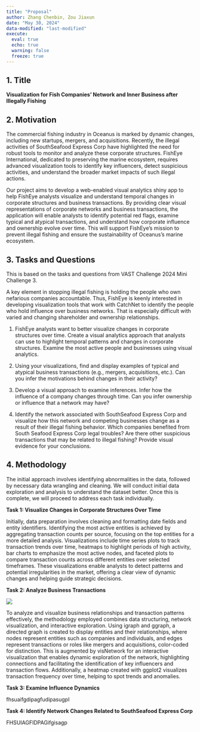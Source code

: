 ```yaml
---
title: "Proposal"
author: Zhang Chenbin, Zou Jiaxun
date: "May 30, 2024"
data-modified: "last-modified"
execute: 
  eval: true
  echo: true
  warning: false
  freeze: true
---
```


## **1. Title**

**Visualization for Fish Companies' Network and Inner Business after Illegally Fishing**

## **2. Motivation**

The commercial fishing industry in Oceanus is marked by dynamic changes, including new startups, mergers, and acquisitions. Recently, the illegal activities of SouthSeafood Express Corp have highlighted the need for robust tools to monitor and analyze these corporate structures. FishEye International, dedicated to preserving the marine ecosystem, requires advanced visualization tools to identify key influencers, detect suspicious activities, and understand the broader market impacts of such illegal actions. 

Our project aims to develop a web-enabled visual analytics shiny app to help FishEye analysts visualize and understand temporal changes in corporate structures and business transactions. By providing clear visual representations of corporate networks and business transactions, the application will enable analysts to identify potential red flags, examine typical and atypical transactions, and understand how corporate influence and ownership evolve over time. This will support FishEye's mission to prevent illegal fishing and ensure the sustainability of Oceanus's marine ecosystem. 

## 3. **Tasks and Questions**

This is based on the tasks and questions from VAST Challenge 2024 Mini Challenge 3. 

A key element in stopping illegal fishing is holding the people who own nefarious companies accountable. Thus, FishEye is keenly interested in developing visualization tools that work with CatchNet to identify the people who hold influence over business networks. That is especially difficult with varied and changing shareholder and ownership relationships.

1.  FishEye analysts want to better visualize changes in corporate structures over time. Create a visual analytics approach that analysts can use to highlight temporal patterns and changes in corporate structures. Examine the most active people and businesses using visual analytics.

2.  Using your visualizations, find and display examples of typical and atypical business transactions (e.g., mergers, acquisitions, etc.). Can you infer the motivations behind changes in their activity?

3.  Develop a visual approach to examine inferences. Infer how the influence of a company changes through time. Can you infer ownership or influence that a network may have?

4.  Identify the network associated with SouthSeafood Express Corp and visualize how this network and competing businesses change as a result of their illegal fishing behavior. Which companies benefited from South Seafood Express Corp legal troubles? Are there other suspicious transactions that may be related to illegal fishing? Provide visual evidence for your conclusions.

## **4. Methodology**

The initial approach involves identifying abnormalities in the data, followed by necessary data wrangling and cleaning. We will conduct initial data exploration and analysis to understand the dataset better. Once this is complete, we will proceed to address each task individually. 

**Task 1: Visualize Changes in Corporate Structures Over Time** 

Initially, data preparation involves cleaning and formatting date fields and entity identifiers. Identifying the most active entities is achieved by aggregating transaction counts per source, focusing on the top entities for a more detailed analysis. Visualizations include time series plots to track transaction trends over time, heatmaps to highlight periods of high activity, bar charts to emphasize the most active nodes, and faceted plots to compare transaction counts across different entities over selected timeframes. These visualizations enable analysts to detect patterns and potential irregularities in the market, offering a clear view of dynamic changes and helping guide strategic decisions. 

**Task 2: Analyze Business Transactions** 

![](images/clipboard-1293413840.png)\

To analyze and visualize business relationships and transaction patterns effectively, the methodology employed combines data structuring, network visualization, and interactive exploration. Using igraph and ggraph, a directed graph is created to display entities and their relationships, where nodes represent entities such as companies and individuals, and edges represent transactions or roles like mergers and acquisitions, color-coded for distinction. This is augmented by visNetwork for an interactive visualization that enables dynamic exploration of the network, highlighting connections and facilitating the identification of key influencers and transaction flows. Additionally, a heatmap created with ggplot2 visualizes transaction frequency over time, helping to spot trends and anomalies.

**Task 3: Examine Influence Dynamics** 

fhsuaifgdipagfudipasugpI

**Task 4: Identify Network Changes Related to SouthSeafood Express Corp** 

FHSUIAGFIDPAGifgisagp
